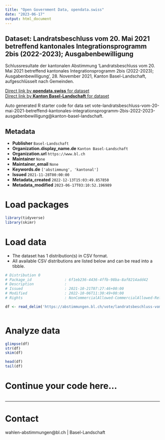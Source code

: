 ```yaml
---
title: "Open Government Data, opendata.swiss"
date: "2023-06-17"
output: html_document
---
```


## Dataset: Landratsbeschluss vom 20. Mai 2021 betreffend kantonales Integrationsprogramm 2bis (2022-2023); Ausgabenbewilligung

Schlussresultate der kantonalen Abstimmung 'Landratsbeschluss vom 20. Mai 2021 betreffend kantonales Integrationsprogramm 2bis (2022-2023); Ausgabenbewilligung', 28. November 2021, Kanton Basel-Landschaft, aufgeschlüsselt nach Gemeinden.

[Direct link by **opendata.swiss** for dataset](https://opendata.swiss/de/dataset/landratsbeschluss-vom-20-mai-2021-betreffend-kantonales-integrationsprogramm-2bis-2022-2023-aus)<br>
[Direct link by **Kanton Basel-Landschaft** for dataset](https://abstimmungen.bl.ch/vote/landratsbeschluss-vom-20-mai-2021-betreffend-kantonales-integrationsprogramm-2bis-2022-2023-ausgabenbewilligung/data)

Auto generated R starter code for data set vote-landratsbeschluss-vom-20-mai-2021-betreffend-kantonales-integrationsprogramm-2bis-2022-2023-ausgabenbewilligung@kanton-basel-landschaft.

## Metadata

- **Publisher** `Basel-Landschaft`
- **Organization.display_name.de** `Kanton Basel-Landschaft`
- **Organization.url** `https://www.bl.ch`
- **Maintainer** `None`
- **Maintainer_email** `None`
- **Keywords.de** `['abstimmung', 'kantonal']`
- **Issued** `2021-11-28T00:00:00`
- **Metadata_created** `2022-12-13T15:03:49.857850`
- **Metadata_modified** `2023-06-17T03:10:52.196989`


# Load packages

```r

library(tidyverse)
library(skimr)

```

# Load data

-   The dataset has 1 distribution(s) in CSV format.
-   All available CSV distributions are listed below and can be read into a tibble.

```r

# Distribution 0
# Package_id               : 6f1eb236-4436-4ffb-98ba-8af8214add42
# Description              : 
# Issued                   : 2021-10-21T07:27:46+00:00
# Modified                 : 2022-10-06T11:30:49+00:00
# Rights                   : NonCommercialAllowed-CommercialAllowed-ReferenceRequired

df <- read_delim('https://abstimmungen.bl.ch/vote/landratsbeschluss-vom-20-mai-2021-betreffend-kantonales-integrationsprogramm-2bis-2022-2023-ausgabenbewilligung/data-csv')



```

# Analyze data

```r

glimpse(df)
str(df)
skim(df)

head(df)
tail(df)

```

# Continue your code here...

```r

```

------------------------------------------------------------------------

# Contact

wahlen-abstimmungen@bl.ch | Basel-Landschaft

